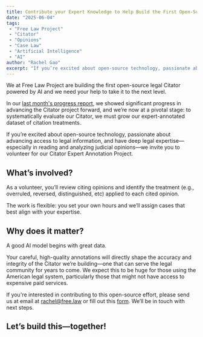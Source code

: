 ```yaml
---
title: Contribute your Expert Knowledge to Help Build the First Open-Source AI-Powered Legal Citator
date: "2025-06-04"
tags:
 - "Free Law Project"
 - "Citator"
 - "Opinions"
 - "Case Law"
 - "Artificial Intelligence"
 - "AI"
author: "Rachel Gao"
excerpt: "If you’re excited about open-source technology, passionate about advancing access to legal information, and have deep legal expertise, we invite you to volunteer for our Citator Expert Annotation Project."
---
```


<p className="lead">We at Free Law Project are building the first open-source legal Citator powered by AI and we need your help to take it to the next level.</p>

In our [last month's progress report](https://free.law/2025/05/01/Citator/), we showed significant progress in advancing the Citator project forward, and we’re now at a pivotal stage: to systematically evaluate our Citator, we must grow our expert-annotated dataset of citation treatments.

If you’re excited about open-source technology, passionate about advancing access to legal information, and have deep legal expertise—especially in reading and analyzing judicial opinions—we invite you to volunteer for our Citator Expert Annotation Project.

## What’s involved?
As a volunteer, you’ll review citing opinions and identify the treatment (e.g., overruled, reversed, distinguished, etc) applied to each cited opinion. 

The work is flexible: you set your own hours and we’ll assign cases that best align with your expertise.

## Why does it matter?
A good AI model begins with great data. 

Your careful, high-quality annotations will directly shape the accuracy and integrity of the Citator we’re building—one that can serve the legal community for years to come. We expect this to be huge for those using the American legal system, particularly those that might not have access to expensive paid services.

If you're interested in contributing to this open-source effort, please send us at email at rachel@free.law or fill out this [form](https://docs.google.com/forms/d/1DBtOGFmhfuPn7BixAvuzlqo7h3Gbb5P8Z9nOTDJD2PU/edit). We’ll be in touch with next steps.

## Let’s build this—together!